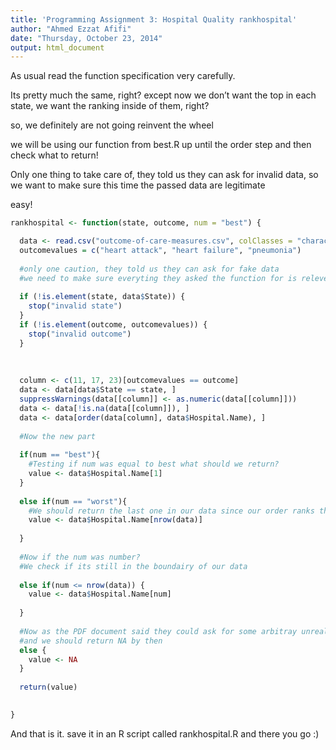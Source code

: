 ---
title: 'Programming Assignment 3: Hospital Quality rankhospital'
author: "Ahmed Ezzat Afifi"
date: "Thursday, October 23, 2014"
output: html_document
---

As usual read the function specification very carefully.

Its pretty much the same, right? except now we don't want the top in each state, we want the ranking inside of them, right?

so, we definitely are not going reinvent the wheel

we will be using our function from best.R up until the order step and then check what to return!

Only one thing to take care of, they told us they can ask for invalid data, so we want to make sure this time the passed data are legitimate

easy!

```{r}
rankhospital <- function(state, outcome, num = "best") {

  data <- read.csv("outcome-of-care-measures.csv", colClasses = "character")
  outcomevalues = c("heart attack", "heart failure", "pneumonia")
  
  #only one caution, they told us they can ask for fake data
  #we need to make sure everyting they asked the function for is relevent
  
  if (!is.element(state, data$State)) {
    stop("invalid state")
  }
  if (!is.element(outcome, outcomevalues)) {
    stop("invalid outcome")
  }
  
  
  
  column <- c(11, 17, 23)[outcomevalues == outcome]
  data <- data[data$State == state, ]
  suppressWarnings(data[[column]] <- as.numeric(data[[column]]))
  data <- data[!is.na(data[[column]]), ]
  data <- data[order(data[column], data$Hospital.Name), ]
  
  #Now the new part
  
  if(num == "best"){
    #Testing if num was equal to best what should we return?
    value <- data$Hospital.Name[1]
  }
  
  else if(num == "worst"){
    #We should return the last one in our data since our order ranks the best on top
    value <- data$Hospital.Name[nrow(data)]
  
  }
  
  #Now if the num was number?
  #We check if its still in the boundairy of our data
  
  else if(num <= nrow(data)) {
    value <- data$Hospital.Name[num]
    
  }
  
  #Now as the PDF document said they could ask for some arbitray unrealistic number
  #and we should return NA by then
  else {
    value <- NA
  }
  
  return(value)
  

}

```

And that is it. save it in an R script called rankhospital.R and there you go :)